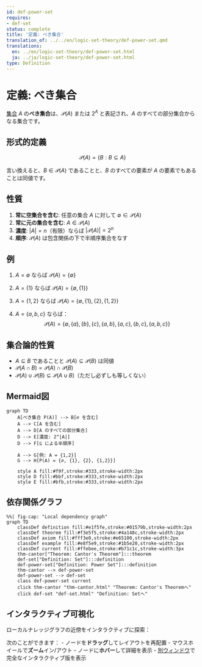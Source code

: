 ```yaml
---
id: def-power-set
requires:
- def-set
status: complete
title: '定義: べき集合'
translation_of: ../../en/logic-set-theory/def-power-set.qmd
translations:
  en: ../en/logic-set-theory/def-power-set.html
  ja: ../ja/logic-set-theory/def-power-set.html
type: Definition
---
```


# 定義: べき集合 {#def-power-set}

[集合](def-set.qmd) $A$ の**べき集合**は、$\mathcal{P}(A)$ または $2^A$ と表記され、$A$ のすべての部分集合からなる集合です。

## 形式的定義

$$\mathcal{P}(A) = \{B : B \subseteq A\}$$

言い換えると、$B \in \mathcal{P}(A)$ であることと、$B$ のすべての要素が $A$ の要素でもあることは同値です。

## 性質

1. **常に空集合を含む**: 任意の集合 $A$ に対して $\emptyset \in \mathcal{P}(A)$
2. **常に元の集合を含む**: $A \in \mathcal{P}(A)$
3. **濃度**: $|A| = n$（有限）ならば $|\mathcal{P}(A)| = 2^n$
4. **順序**: $\mathcal{P}(A)$ は包含関係の下で半順序集合をなす

## 例

1. $A = \emptyset$ ならば $\mathcal{P}(A) = \{\emptyset\}$

2. $A = \{1\}$ ならば $\mathcal{P}(A) = \{\emptyset, \{1\}\}$

3. $A = \{1, 2\}$ ならば $\mathcal{P}(A) = \{\emptyset, \{1\}, \{2\}, \{1, 2\}\}$

4. $A = \{a, b, c\}$ ならば：
   $$\mathcal{P}(A) = \{\emptyset, \{a\}, \{b\}, \{c\}, \{a,b\}, \{a,c\}, \{b,c\}, \{a,b,c\}\}$$

## 集合論的性質

- $A \subseteq B$ であることと $\mathcal{P}(A) \subseteq \mathcal{P}(B)$ は同値
- $\mathcal{P}(A \cap B) = \mathcal{P}(A) \cap \mathcal{P}(B)$
- $\mathcal{P}(A) \cup \mathcal{P}(B) \subseteq \mathcal{P}(A \cup B)$（ただし必ずしも等しくない）

## Mermaid図

```mermaid
graph TD
    A[べき集合 P(A)] --> B[∅ を含む]
    A --> C[A を含む]
    A --> D[A のすべての部分集合]
    D --> E[濃度: 2^|A|]
    D --> F[⊆ による半順序]

    A --> G[例: A = {1,2}]
    G --> H[P(A) = {∅, {1}, {2}, {1,2}}]

    style A fill:#f9f,stroke:#333,stroke-width:2px
    style D fill:#bbf,stroke:#333,stroke-width:2px
    style E fill:#bfb,stroke:#333,stroke-width:2px
```

## 依存関係グラフ

```mermaid
%%| fig-cap: "Local dependency graph"
graph TD
    classDef definition fill:#e1f5fe,stroke:#01579b,stroke-width:2px
    classDef theorem fill:#f3e5f5,stroke:#4a148c,stroke-width:2px
    classDef axiom fill:#fff3e0,stroke:#e65100,stroke-width:2px
    classDef example fill:#e8f5e9,stroke:#1b5e20,stroke-width:2px
    classDef current fill:#ffebee,stroke:#b71c1c,stroke-width:3px
    thm-cantor["Theorem: Cantor's Theorem"]:::theorem
    def-set["Definition: Set"]:::definition
    def-power-set["Definition: Power Set"]:::definition
    thm-cantor --> def-power-set
    def-power-set --> def-set
    class def-power-set current
    click thm-cantor "thm-cantor.html" "Theorem: Cantor's Theoremへ"
    click def-set "def-set.html" "Definition: Setへ"
```

## インタラクティブ可視化

ローカルナレッジグラフの近傍をインタラクティブに探索：

::: {.graph-viz data-id="def-power-set" data-width="700" data-height="500"}
:::

次のことができます：
- ノードを**ドラッグ**してレイアウトを再配置
- マウスホイールで**ズーム**イン/アウト
- ノードに**ホバー**して詳細を表示
- [別ウィンドウ](../../output/interactive/def-power-set.html){target="_blank"}で完全なインタラクティブ版を表示
